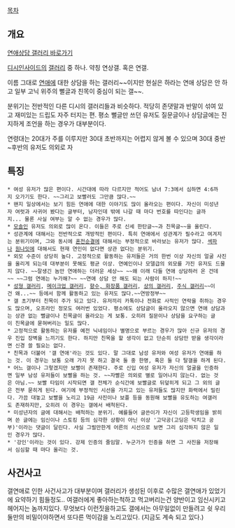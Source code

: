 [[목차]]
== 개요 ==
[http://gall.dcinside.com/board/lists/?id=loveconsultation 연애상담 갤러리 바로가기]

[[디시인사이드]]의 [[갤러리]] 중 하나. 약칭 연상갤. 혹은 연갤.

이름 그대로 [[연애]]에 대한 상담을 하는 갤러리~~이지만 현실은 하라는 연애 상담은 안 하고 일부 고닉 위주의 뻘글과 친목이 중심이 되는 갤~~.

분위기는 전반적인 다른 디시의 갤러리들과 비슷하다. 적당히 존댓말과 반말이 섞여 있고 재미있는 드립도 자주 터지는 편. 평소 뻘글만 쓰던 유저도 질문글이나 상담글에는 진지하게 조언을 하는 경우가 대부분이다.

연령대는 20대가 주를 이루지만 30대 초반까지는 어렵지 않게 볼 수 있으며 30대 중반~후반의 유저도 의외로 자

== 특징 ==
 * 여성 유저가 많은 편이다. 시간대에 따라 다르지만 적어도 남녀 7:3에서 심하면 4:6까지 오가기도 한다. ~~그리고 보빨러도 그만큼 많다.~~
 * 왠지 일상에서는 보기 힘든 연애에 대한 이야기도 많이 올라오는 편이다. 자신이 미성년자 여럿과 사귀어 봤다는 글부터, 남자인데 밖에 나갈 때 마다 번호를 따인다는 글까지... 물론 사실 여부는 알 수 없는 경우가 많다.
 * [[모솔]]인 유저도 의외로 많이 온다. 이들은 주로 신세 한탄글~~과 친목글~~을 올린다.
 * 성관계에 대해서는 전반적으로 개방적인 편이다. 특히 연애에서 성관계가 필수라고 여겨지는 분위기이며, 그와 동시에 [[혼전순결]]에 대해서는 부정적으로 바라보는 유저가 많다. [[섹파]]나 [[원나잇]]에 대해서도 현재 연인이 없다면 상관 없다는 분위기.
 * 외모 수준이 상당히 높다. 고정적으로 활동하는 유저들은 거의 한번 이상 자신의 얼굴 사진을 올리게 되는데 대부분이 못해도 평균 이상. 연예인이나 모델급의 외모를 가진 유저도 드물지 않다. ~~잘생긴 놈만 연애하는 더러운 세상~~ ~~왜 이래 다들 연애 상담하러 온 건데~~ ~~그럼 연애는 누가해?~~ ~~연애 상담 안 해도 되는 사람이 하지!~~
 * [[성형 갤러리]], [[메이크업 갤러리]], [[향수, 화장품 갤러리]], [[상의 갤러리]], [[주식 갤러리]]~~이건 왜...~~ 등에서 함께 활동하고 있는 유저도 많다.~~연방정부~~
 * 갤 초기부터 친목이 주가 되고 있다. 유저끼리 카톡이나 전화로 사적인 연락을 취하는 경우도 많으며, 오프라인 정모도 여러번 있었다. 평소에도 상담글이 올라오지 않으면 연애 상담과는 상관 없는 뻘글이나 친목글이 올라오는 게 보통. 오히려 질문이나 상담을 요구하는 글이 친목글에 묻혀버리는 일도 많다.
 * 고정적으로 활동하는 유저를 예전 닉네임이나 별명으로 부르는 경우가 많아 신규 유저의 경우 진입 장벽을 느끼기도 한다. 하지만 친목을 할 생각이 없고 단순히 상담만 받을 생각이라면 신경 쓸 필요는 없다.
 * 친목과 더불어 '갤 연애'라는 것도 있다. 말 그대로 남성 유저와 여성 유저가 연애를 하는 것. 이 경우는 보통 오래 가지 못 하고 결국 둘 중 한명, 혹은 둘 다 탈갤을 하게 된다.
 * 어느 갤이나 그렇겠지만 보빨이 존재한다. 주로 신입 여성 유저가 자신의 얼굴을 인증하면 일부 남성 유저들이 보빨을 하는 것. ~~자빨은 의외로 별로 일어나지 않는다. 없는 것은 아님.~~ 보빨 타임이 시작되면 갤 전체가 순식간에 보빨글로 뒤덮히게 되고 그 외의 글은 전부 묻히게 된다. 여기에 부정적인 시선을 가지고 있는 유저들도 많지만 화력에서 밀린다. 가끔 대놓고 보빨을 노리고 19금 사진이나 보플 등을 동원해 보빨을 유도하는 여갤러도 존재하지만, 오히려 이 경우는 갤에서 배척된다.
 * 미성년자의 글에 대해서는 배척하는 분위기. 예를들어 글쓴이가 자신이 고등학생임을 밝히며 쓴 글에는 임신이나 스토킹 등의 심각한 상황이 아닌 이상 '고닥공(고딩은 닥치고 공부)'이라는 댓글이 달린다. 사실 그럴만한게 어른의 시선으로 보면 그리 심각하지 않은 일인 경우가 많다.
 * '강인'이라는 것이 있다. 강제 인증의 줄임말. 누군가가 인증을 하면 그 사진을 저장해서 심심할 때 마다 올리는 것. 


== 사건사고 ==

갤연애로 인한 사건사고가 대부분이며 갤러리가 생성된 이후로 수많은 갤연애가 있었기에 요약하기 힘들정도..
여갤러에게 좋아하는척하고 먹고버리는건 양반이고 임신시키고 헤어지는 놈까지있다.
무엇보다 이런짓을하고도 갤에서는 아무일없이 만들려고 쉿 우리둘만의 비밀이야하면서 또다른 먹이감을 노리고있다.
(지금도 계속 되고 있다.)
